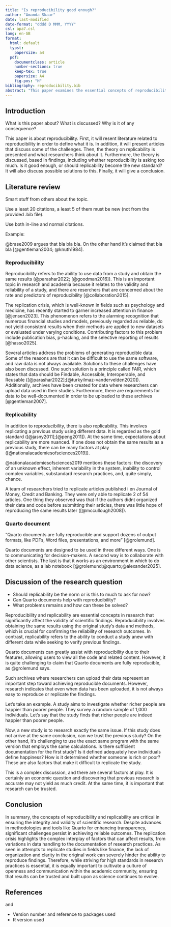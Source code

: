 ```yaml
---
title: "Is reproducibility good enough?"
author: "Amanda Skaar"
date: last-modified
date-format: "dddd D MMM, YYYY"
csl: apa7.csl
lang: en-GB
format:
  html: default
  typst:
    papersize: a4
  pdf:
    documentclass: article
    number-sections: true
    keep-tex: true
    papersize: A4
    fig-pos: "H"
bibliography: reproducibility.bib
abstract: "This paper examines the essential concepts of reproducibility and replicability in scientific research, emphasizing their significance for validating findings. It reviews literature defining these terms and outlines challenges such as publication bias and data accessibility. The distinction between reproducibility—using original data to replicate results—and replicability—conducting new studies with different data—is discussed, along with the implications of the replication crisis in fields like finance. The paper also considers potential solutions, including the FAIR principles and Quarto documents, advocating for a cultural shift toward greater openness in research practices to ensure reliable scientific findings."
---
```


## Introduction

What is this paper about?
What is discussed?
Why is it of any consequence?

This paper is about reproducibility.
First, it will resent literature related to reproducibility in order to define what it is.
In addition, it will present articles that discuss some of the challenges.
Then, the theory on replicability is presented and what researchers think about it.
Furthermore, the theory is discussed, based in findings, including whether reproducibility is asking too much.
Is it good enough, or should replicability become the new standard?
It will also discuss possible solutions to this.
Finally, it will give a conclusion.

## Literature review

Smart stuff from others about the topic.

Use a least 20 citations, a least 5 of them must be new (not from the provided .bib file).

Use both in-line and normal citations.

Example:

@brase2009 argues that bla bla bla.
On the other hand it's claimed that bla bla [@gentleman2004; @knuth1984].

### Reproducibility

Reproducibility refers to the ability to use data from a study and obtain the same results (@parashar2022; [@goodman2016]).
This is an important topic in research and academia because it relates to the validity and reliability of a study, and there are reserchers that are concerned about the rate and predictors of reproducibility [@collaboration2015].

The replication crisis, which is well-known in fields such as psychology and medicine, has recently started to garner increased attention in finance [@jensen2023].
This phenomenon refers to the alarming recognition that numerous financial studies and models, previously regarded as reliable, do not yield consistent results when their methods are applied to new datasets or evaluated under varying conditions.
Contributing factors to this problem include publication bias, p-hacking, and the selective reporting of results [@hasso2025].

Several articles address the problems of generating reproducible data.
Some of the reasons are that it can be difficult to use the same software, and raw data is not always available.
Solutions to these challenges have also been discussed.
One such solution is a principle called FAIR, which states that data should be Findable, Accessible, Interoperable, and Reusable ([@parashar2022];[@turkyilmaz-vandervelden2020]).
Additionally, archives have been created for data where researchers can upload data used in their studies.
Furthermore, there are requirements for data to be well-documented in order to be uploaded to these archives [@gentleman2007].

### Replicability

In addition to reproducibility, there is also replicability.
This involves replicating a previous study using different data.
It is regarded as the gold standard ([@jasny2011];[@peng2011]).
At the same time, expectations about replicability are more nuanced.
If one does not obtain the same results as a previous study, there can be many factors at play ([@nationalacademiesofsciences2019]).

@nationalacademiesofsciences2019 mentions these factors: the discovery of an unknown effect, inherent variability in the system, inability to control complex variables, substandard research practices, and, quite simply, chance.

A team of researchers tried to replicate articles published i en Journal of Money, Credit and Banking.
They were only able to replicate 2 of 54 articles.
One thing they observed was that if the authors didnt organized their data and code before submitting their articles, there was little hope of reproducing the same results later ([@mccullough2008]).

### Quarto document

"Quarto documents are fully reproducible and support dozens of output formats, like PDFs, Word files, presentations, and more" [@grolemund].

Quarto documents are designed to be used in three different ways.
One is to communicating for decision-makers.
A second way is to collaborate with other scientists.
The last is that it works as an environment in which to do data science, as a lab notebook [@grolemund;@quarto;@alexander2025].

## Discussion of the research question

-   Should replicability be the norm or is this to much to ask for now?
-   Can Quarto documents help with reproducibility?
-   What problems remains and how can these be solved?

Reproducibility and replicability are essential concepts in research that significantly affect the validity of scientific findings.
Reproducibility involves obtaining the same results using the original study's data and methods, which is crucial for confirming the reliability of research outcomes.
In contrast, replicability refers to the ability to conduct a study anew with different data while seeking to verify previous findings.

Quarto documents can greatly assist with reproducibility due to their features, allowing users to view all the code and related content.
However, it is quite challenging to claim that Quarto documents are fully reproducible, as @grolemund says.

Such archives where researchers can upload their data represent an important step toward achieving reproducible documents.
However, research indicates that even when data has been uploaded, it is not always easy to reproduce or replicate the findings.

Let’s take an example.
A study aims to investigate whether richer people are happier than poorer people.
They survey a random sample of 1,000 individuals.
Let’s say that the study finds that richer people are indeed happier than poorer people.

Now, a new study is to research exactly the same issue.
If this study does not arrive at the same conclusion, can we trust the previous study?
On the other hand, it's challenging to use the exact same program with the same version that employs the same calculations.
Is there sufficient documentation for the first study?
Is it defined adequately how individuals define happiness?
How is it determined whether someone is rich or poor?
These are also factors that make it difficult to replicate the study.

This is a complex discussion, and there are several factors at play.
It is certainly an economic question and discovering that previous research is accurate may not yield as much credit.
At the same time, it is important that research can be trusted.

## Conclusion

In summary, the concepts of reproducibility and replicability are critical in ensuring the integrity and validity of scientific research.
Despite advances in methodologies and tools like Quarto for enhancing transparency, significant challenges persist in achieving reliable outcomes.
The replication crisis highlights the complex interplay of factors that can affect results, from variations in data handling to the documentation of research practices.
As seen in attempts to replicate studies in fields like finance, the lack of organization and clarity in the original work can severely hinder the ability to reproduce findings.
Therefore, while striving for high standards in research practices is essential, it is equally important to cultivate a culture of openness and communication within the academic community, ensuring that results can be trusted and built upon as science continues to evolve.

## References

and

-   Version number and reference to packages used
-   R version used
